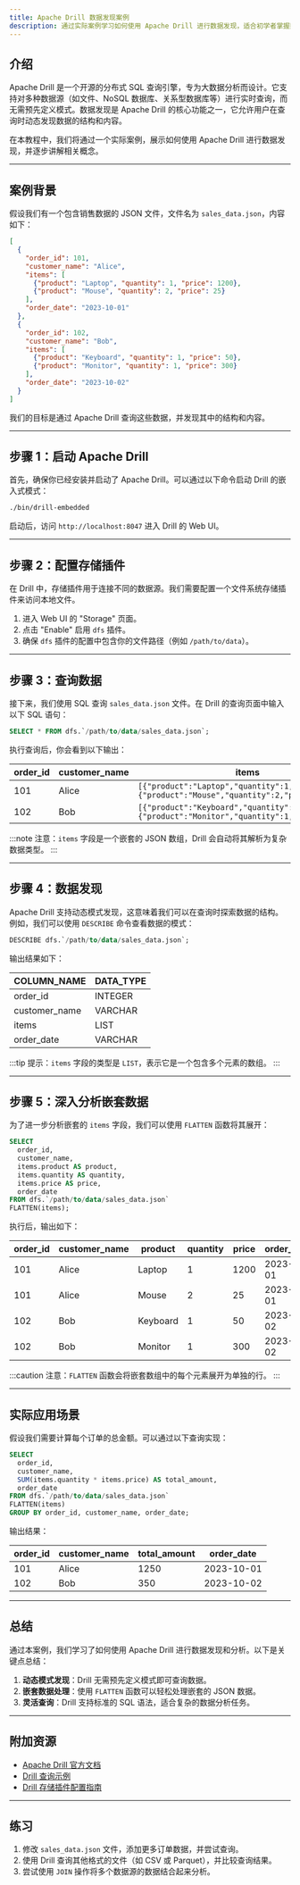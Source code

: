 ```yaml
---
title: Apache Drill 数据发现案例
description: 通过实际案例学习如何使用 Apache Drill 进行数据发现，适合初学者掌握数据查询和分析的基本技能。
---
```


## 介绍

Apache Drill 是一个开源的分布式 SQL 查询引擎，专为大数据分析而设计。它支持对多种数据源（如文件、NoSQL 数据库、关系型数据库等）进行实时查询，而无需预先定义模式。数据发现是 Apache Drill 的核心功能之一，它允许用户在查询时动态发现数据的结构和内容。

在本教程中，我们将通过一个实际案例，展示如何使用 Apache Drill 进行数据发现，并逐步讲解相关概念。

---

## 案例背景

假设我们有一个包含销售数据的 JSON 文件，文件名为 `sales_data.json`，内容如下：

```json
[
  {
    "order_id": 101,
    "customer_name": "Alice",
    "items": [
      {"product": "Laptop", "quantity": 1, "price": 1200},
      {"product": "Mouse", "quantity": 2, "price": 25}
    ],
    "order_date": "2023-10-01"
  },
  {
    "order_id": 102,
    "customer_name": "Bob",
    "items": [
      {"product": "Keyboard", "quantity": 1, "price": 50},
      {"product": "Monitor", "quantity": 1, "price": 300}
    ],
    "order_date": "2023-10-02"
  }
]
```

我们的目标是通过 Apache Drill 查询这些数据，并发现其中的结构和内容。

---

## 步骤 1：启动 Apache Drill

首先，确保你已经安装并启动了 Apache Drill。可以通过以下命令启动 Drill 的嵌入式模式：

```bash
./bin/drill-embedded
```

启动后，访问 `http://localhost:8047` 进入 Drill 的 Web UI。

---

## 步骤 2：配置存储插件

在 Drill 中，存储插件用于连接不同的数据源。我们需要配置一个文件系统存储插件来访问本地文件。

1. 进入 Web UI 的 "Storage" 页面。
2. 点击 "Enable" 启用 `dfs` 插件。
3. 确保 `dfs` 插件的配置中包含你的文件路径（例如 `/path/to/data`）。

---

## 步骤 3：查询数据

接下来，我们使用 SQL 查询 `sales_data.json` 文件。在 Drill 的查询页面中输入以下 SQL 语句：

```sql
SELECT * FROM dfs.`/path/to/data/sales_data.json`;
```

执行查询后，你会看到以下输出：

| order_id | customer_name | items                                                                                             | order_date   |
|----------|---------------|---------------------------------------------------------------------------------------------------|--------------|
| 101      | Alice         | `[{"product":"Laptop","quantity":1,"price":1200},{"product":"Mouse","quantity":2,"price":25}]`    | `2023-10-01` |
| 102      | Bob           | `[{"product":"Keyboard","quantity":1,"price":50},{"product":"Monitor","quantity":1,"price":300}]` | `2023-10-02` |

:::note
注意：`items` 字段是一个嵌套的 JSON 数组，Drill 会自动将其解析为复杂数据类型。
:::

---

## 步骤 4：数据发现

Apache Drill 支持动态模式发现，这意味着我们可以在查询时探索数据的结构。例如，我们可以使用 `DESCRIBE` 命令查看数据的模式：

```sql
DESCRIBE dfs.`/path/to/data/sales_data.json`;
```

输出结果如下：

| COLUMN_NAME    | DATA_TYPE |
|----------------|-----------|
| order_id       | INTEGER   |
| customer_name  | VARCHAR   |
| items          | LIST      |
| order_date     | VARCHAR   |

:::tip
提示：`items` 字段的类型是 `LIST`，表示它是一个包含多个元素的数组。
:::

---

## 步骤 5：深入分析嵌套数据

为了进一步分析嵌套的 `items` 字段，我们可以使用 `FLATTEN` 函数将其展开：

```sql
SELECT
  order_id,
  customer_name,
  items.product AS product,
  items.quantity AS quantity,
  items.price AS price,
  order_date
FROM dfs.`/path/to/data/sales_data.json`
FLATTEN(items);
```

执行后，输出如下：

| order_id | customer_name | product  | quantity | price | order_date  |
|----------|---------------|----------|----------|-------|-------------|
| 101      | Alice         | Laptop   | 1        | 1200  | 2023-10-01  |
| 101      | Alice         | Mouse    | 2        | 25    | 2023-10-01  |
| 102      | Bob           | Keyboard | 1        | 50    | 2023-10-02  |
| 102      | Bob           | Monitor  | 1        | 300   | 2023-10-02  |

:::caution
注意：`FLATTEN` 函数会将嵌套数组中的每个元素展开为单独的行。
:::

---

## 实际应用场景

假设我们需要计算每个订单的总金额。可以通过以下查询实现：

```sql
SELECT
  order_id,
  customer_name,
  SUM(items.quantity * items.price) AS total_amount,
  order_date
FROM dfs.`/path/to/data/sales_data.json`
FLATTEN(items)
GROUP BY order_id, customer_name, order_date;
```

输出结果：

| order_id | customer_name | total_amount | order_date  |
|----------|---------------|--------------|-------------|
| 101      | Alice         | 1250         | 2023-10-01  |
| 102      | Bob           | 350          | 2023-10-02  |

---

## 总结

通过本案例，我们学习了如何使用 Apache Drill 进行数据发现和分析。以下是关键点总结：

1. **动态模式发现**：Drill 无需预先定义模式即可查询数据。
2. **嵌套数据处理**：使用 `FLATTEN` 函数可以轻松处理嵌套的 JSON 数据。
3. **灵活查询**：Drill 支持标准的 SQL 语法，适合复杂的数据分析任务。

---

## 附加资源

- [Apache Drill 官方文档](https://drill.apache.org/docs/)
- [Drill 查询示例](https://drill.apache.org/docs/querying-data/)
- [Drill 存储插件配置指南](https://drill.apache.org/docs/plugin-configuration/)

---

## 练习

1. 修改 `sales_data.json` 文件，添加更多订单数据，并尝试查询。
2. 使用 Drill 查询其他格式的文件（如 CSV 或 Parquet），并比较查询结果。
3. 尝试使用 `JOIN` 操作将多个数据源的数据结合起来分析。